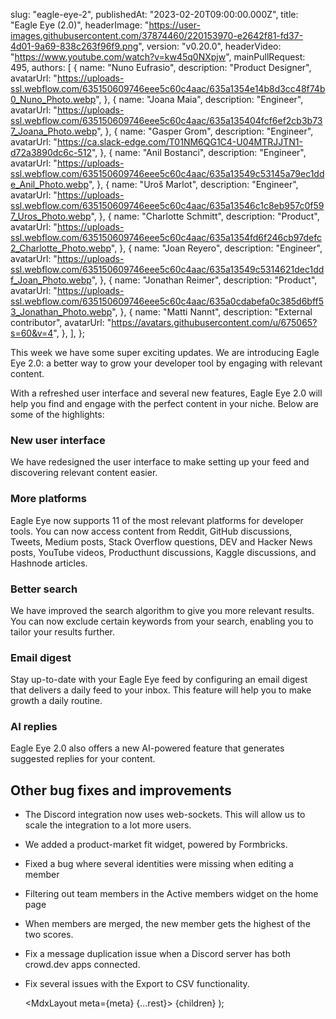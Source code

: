 
  slug: "eagle-eye-2",
  publishedAt: "2023-02-20T09:00:00.000Z",
  title: "Eagle Eye (2.0)",
  headerImage:
    "https://user-images.githubusercontent.com/37874460/220153970-e2642f81-fd37-4d01-9a69-838c263f96f9.png",
  version: "v0.20.0",
  headerVideo: "https://www.youtube.com/watch?v=kw45q0NXpjw",
  mainPullRequest: 495,
  authors: [
    {
      name: "Nuno Eufrasio",
      description: "Product Designer",
      avatarUrl:
        "https://uploads-ssl.webflow.com/635150609746eee5c60c4aac/635a1354e14b8d3cc48f74b0_Nuno_Photo.webp",
    },
    {
      name: "Joana Maia",
      description: "Engineer",
      avatarUrl:
        "https://uploads-ssl.webflow.com/635150609746eee5c60c4aac/635a135404fcf6ef2cb3b737_Joana_Photo.webp",
    },
    {
      name: "Gasper Grom",
      description: "Engineer",
      avatarUrl: "https://ca.slack-edge.com/T01NM6QG1C4-U04MTRJJTN1-d72a3890dc6c-512",
    },
    {
      name: "Anil Bostanci",
      description: "Engineer",
      avatarUrl:
        "https://uploads-ssl.webflow.com/635150609746eee5c60c4aac/635a13549c53145a79ec1dde_Anil_Photo.webp",
    },
    {
      name: "Uroš Marlot",
      description: "Engineer",
      avatarUrl:
        "https://uploads-ssl.webflow.com/635150609746eee5c60c4aac/635a13546c1c8eb957c0f597_Uros_Photo.webp",
    },
    {
      name: "Charlotte Schmitt",
      description: "Product",
      avatarUrl:
        "https://uploads-ssl.webflow.com/635150609746eee5c60c4aac/635a1354fd6f246cb97defc2_Charlotte_Photo.webp",
    },
    {
      name: "Joan Reyero",
      description: "Engineer",
      avatarUrl:
        "https://uploads-ssl.webflow.com/635150609746eee5c60c4aac/635a13549c5314621dec1ddf_Joan_Photo.webp",
    },
    {
      name: "Jonathan Reimer",
      description: "Product",
      avatarUrl:
        "https://uploads-ssl.webflow.com/635150609746eee5c60c4aac/635a0cdabefa0c385d6bff53_Jonathan_Photo.webp",
    },
    {
      name: "Matti Nannt",
      description: "External contributor",
      avatarUrl: "https://avatars.githubusercontent.com/u/675065?s=60&v=4",
    },
  ],
};

This week we have some super exciting updates. We are introducing Eagle Eye 2.0: a better way to grow your developer tool by engaging with relevant content.

With a refreshed user interface and several new features, Eagle Eye 2.0 will help you find and engage with the perfect content in your niche. Below are some of the highlights:

### New user interface

We have redesigned the user interface to make setting up your feed and discovering relevant content easier.

### More platforms

Eagle Eye now supports 11 of the most relevant platforms for developer tools. You can now access content from Reddit, GitHub discussions, Tweets, Medium posts, Stack Overflow questions, DEV and Hacker News posts, YouTube videos, Producthunt discussions, Kaggle discussions, and Hashnode articles.

### Better search

We have improved the search algorithm to give you more relevant results. You can now exclude certain keywords from your search, enabling you to tailor your results further.

### Email digest

Stay up-to-date with your Eagle Eye feed by configuring an email digest that delivers a daily feed to your inbox. This feature will help you to make growth a daily routine.

<CenteredImage
  src="https://user-images.githubusercontent.com/37874460/220158597-7178802e-eef9-493c-a7d8-ac39a9040945.png"
  maxWidth="50%"
/>

### AI replies

Eagle Eye 2.0 also offers a new AI-powered feature that generates suggested replies for your content.

<VideoPlayer url="https://www.youtube.com/watch?v=Mxql2iMoO7w" />

## Other bug fixes and improvements

- The Discord integration now uses web-sockets. This will allow us to scale the integration to a lot more users. <PullRequest number="486" />
- We added a product-market fit widget, powered by Formbricks. <PullRequest number="467" />
- Fixed a bug where several identities were missing when editing a member <PullRequest number="543"/>
- Filtering out team members in the Active members widget on the home page <PullRequest number="541" />
- When members are merged, the new member gets the highest of the two scores. <PullRequest number="542" />
- Fix a message duplication issue when a Discord server has both crowd.dev apps connected. <PullRequest number="538" />
- Fix several issues with the Export to CSV functionality. <PullRequest number="533"/>

  <MdxLayout meta={meta} {...rest}>
    {children}
  </MdxLayout>
);
